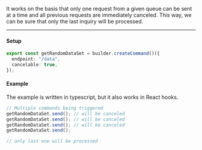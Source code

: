 It works on the basis that only one request from a given queue can be sent at a time and all previous requests are
immediately canceled. This way, we can be sure that only the last inquiry will be processed.

---

#### Setup

```ts
export const getRandomDataSet = builder.createCommand()({
  endpoint: "/data",
  cancelable: true,
});
```

#### Example

The example is written in typescript, but it also works in React hooks.

```ts
// Multiple commands being triggered
getRandomDataSet.send(); // will be canceled
getRandomDataSet.send(); // will be canceled
getRandomDataSet.send(); // will be canceled
getRandomDataSet.send();

// only last one will be processed
```
